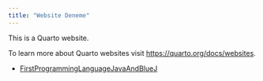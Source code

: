 ```yaml
---
title: "Website Deneme"
---
```


This is a Quarto website.

To learn more about Quarto websites visit 
<https://quarto.org/docs/websites>.


- [FirstProgrammingLanguageJavaAndBlueJ](FirstProgrammingLanguageJavaAndBlueJ.md)